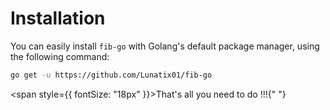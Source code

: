 # Installation

You can easily install `fib-go` with Golang's default package manager, using the following command:

```bash copy
go get -u https://github.com/Lunatix01/fib-go
```

<span style={{ fontSize: "18px" }}>That's all you need to do !!!</span>{" "}
